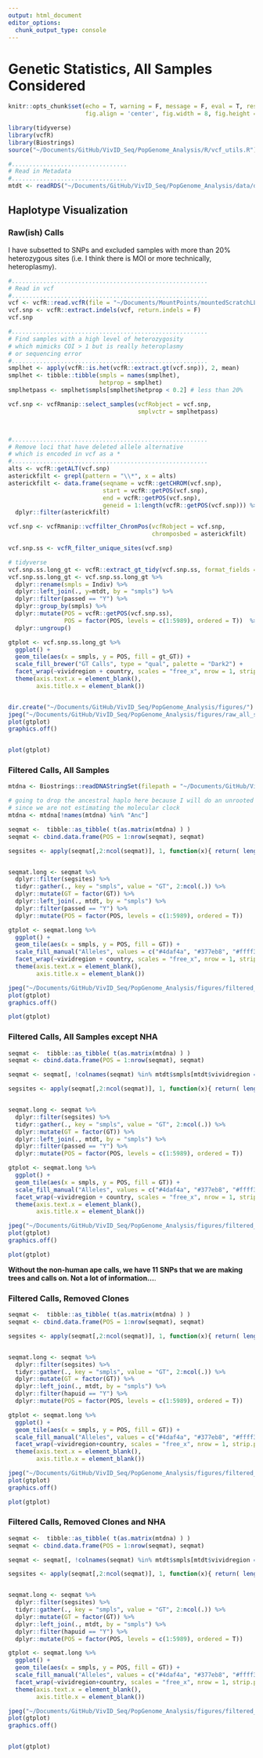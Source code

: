 ```yaml
---
output: html_document
editor_options: 
  chunk_output_type: console
---
```


# Genetic Statistics, All Samples Considered
```r
knitr::opts_chunk$set(echo = T, warning = F, message = F, eval = T, results = 'hide',
                      fig.align = 'center', fig.width = 8, fig.height = 8)
```

```r

library(tidyverse)
library(vcfR)
library(Biostrings)
source("~/Documents/GitHub/VivID_Seq/PopGenome_Analysis/R/vcf_utils.R")

```

```r
#.................................
# Read in Metadata
#.................................
mtdt <- readRDS("~/Documents/GitHub/VivID_Seq/PopGenome_Analysis/data/derived_data/mtdt.RDS")
```




## Haplotype Visualization

### Raw(ish) Calls
I have subsetted to SNPs and excluded samples with more than 20% heterozygous sites (i.e. I think there is MOI or more technically, heteroplasmy). 
```r
#........................................................
# Read in vcf
#........................................................
vcf <- vcfR::read.vcfR(file = "~/Documents/MountPoints/mountedScratchLL/Projects/VivID_Seq/vcfs_hardfilt_variants/passed.joint.vcf.gz")
vcf.snp <- vcfR::extract.indels(vcf, return.indels = F)
vcf.snp

#........................................................
# Find samples with a high level of heterozygosity
# which mimicks COI > 1 but is really heteroplasmy
# or sequencing error
#........................................................
smplhet <- apply(vcfR::is.het(vcfR::extract.gt(vcf.snp)), 2, mean)
smplhet <- tibble::tibble(smpls = names(smplhet),
                          hetprop = smplhet)
smplhetpass <- smplhet$smpls[smplhet$hetprop < 0.2] # less than 20%

vcf.snp <- vcfRmanip::select_samples(vcfRobject = vcf.snp,
                                     smplvctr = smplhetpass)



#........................................................
# Remove loci that have deleted allele alternative
# which is encoded in vcf as a *
#........................................................
alts <- vcfR::getALT(vcf.snp)
asterickfilt <- grepl(pattern = "\\*", x = alts)
asterickfilt <- data.frame(seqname = vcfR::getCHROM(vcf.snp),
                           start = vcfR::getPOS(vcf.snp),
                           end = vcfR::getPOS(vcf.snp),
                           geneid = 1:length(vcfR::getPOS(vcf.snp))) %>%
  dplyr::filter(asterickfilt)

vcf.snp <- vcfRmanip::vcffilter_ChromPos(vcfRobject = vcf.snp,
                                         chromposbed = asterickfilt)

vcf.snp.ss <- vcfR_filter_unique_sites(vcf.snp)

# tidyverse 
vcf.snp.ss.long_gt <- vcfR::extract_gt_tidy(vcf.snp.ss, format_fields = "GT")
vcf.snp.ss.long_gt <- vcf.snp.ss.long_gt %>% 
  dplyr::rename(smpls = Indiv) %>% 
  dplyr::left_join(., y=mtdt, by = "smpls") %>% 
  dplyr::filter(passed == "Y") %>% 
  dplyr::group_by(smpls) %>% 
  dplyr::mutate(POS = vcfR::getPOS(vcf.snp.ss),
                POS = factor(POS, levels = c(1:5989), ordered = T))  %>% 
  dplyr::ungroup()

gtplot <- vcf.snp.ss.long_gt %>% 
  ggplot() + 
  geom_tile(aes(x = smpls, y = POS, fill = gt_GT)) + 
  scale_fill_brewer("GT Calls", type = "qual", palette = "Dark2") +
  facet_wrap(~vividregion + country, scales = "free_x", nrow = 1, strip.position = "top") +
  theme(axis.text.x = element_blank(),
        axis.title.x = element_blank())


dir.create("~/Documents/GitHub/VivID_Seq/PopGenome_Analysis/figures/")
jpeg("~/Documents/GitHub/VivID_Seq/PopGenome_Analysis/figures/raw_all_samples_gtplot.jpg", height = 8, width = 11, units = "in", res = 500)
plot(gtplot)
graphics.off()



```


```r
plot(gtplot)

```


### Filtered Calls, All Samples
```r

mtdna <- Biostrings::readDNAStringSet(filepath = "~/Documents/GitHub/VivID_Seq/PopGenome_Analysis/data/fasta/mtdna_anc.fa")

# going to drop the ancestral haplo here because I will do an unrooted tree
# since we are not estimating the molecular clock
mtdna <- mtdna[!names(mtdna) %in% "Anc"]

seqmat <-  tibble::as_tibble( t(as.matrix(mtdna) ) )
seqmat <- cbind.data.frame(POS = 1:nrow(seqmat), seqmat)

segsites <- apply(seqmat[,2:ncol(seqmat)], 1, function(x){ return( length(unique(x)) > 1 ) })


seqmat.long <- seqmat %>% 
  dplyr::filter(segsites) %>% 
  tidyr::gather(., key = "smpls", value = "GT", 2:ncol(.)) %>% 
  dplyr::mutate(GT = factor(GT)) %>% 
  dplyr::left_join(., mtdt, by = "smpls") %>% 
  dplyr::filter(passed == "Y") %>% 
  dplyr::mutate(POS = factor(POS, levels = c(1:5989), ordered = T)) 

gtplot <- seqmat.long %>% 
  ggplot() + 
  geom_tile(aes(x = smpls, y = POS, fill = GT)) + 
  scale_fill_manual("Alleles", values = c("#4daf4a", "#377eb8", "#ffff33", "#e41a1c")) +
  facet_wrap(~vividregion + country, scales = "free_x", nrow = 1, strip.position = "top") +
  theme(axis.text.x = element_blank(),
        axis.title.x = element_blank())

jpeg("~/Documents/GitHub/VivID_Seq/PopGenome_Analysis/figures/filtered_all_samples_gtplot.jpg", height = 8, width = 11, units = "in", res = 500)
plot(gtplot)
graphics.off()

```
```r
plot(gtplot)

```

### Filtered Calls, All Samples except NHA
```r


seqmat <-  tibble::as_tibble( t(as.matrix(mtdna) ) )
seqmat <- cbind.data.frame(POS = 1:nrow(seqmat), seqmat)

seqmat <- seqmat[, !colnames(seqmat) %in% mtdt$smpls[mtdt$vividregion == "NHA"]]

segsites <- apply(seqmat[,2:ncol(seqmat)], 1, function(x){ return( length(unique(x)) > 1 ) })


seqmat.long <- seqmat %>% 
  dplyr::filter(segsites) %>% 
  tidyr::gather(., key = "smpls", value = "GT", 2:ncol(.)) %>% 
  dplyr::mutate(GT = factor(GT)) %>% 
  dplyr::left_join(., mtdt, by = "smpls") %>% 
  dplyr::filter(passed == "Y") %>% 
  dplyr::mutate(POS = factor(POS, levels = c(1:5989), ordered = T)) 

gtplot <- seqmat.long %>% 
  ggplot() + 
  geom_tile(aes(x = smpls, y = POS, fill = GT)) + 
  scale_fill_manual("Alleles", values = c("#4daf4a", "#377eb8", "#ffff33", "#e41a1c")) +
  facet_wrap(~vividregion + country, scales = "free_x", nrow = 1, strip.position = "top") +
  theme(axis.text.x = element_blank(),
        axis.title.x = element_blank())

jpeg("~/Documents/GitHub/VivID_Seq/PopGenome_Analysis/figures/filtered_noape_samples_gtplot.jpg", height = 8, width = 11, units = "in", res = 500)
plot(gtplot)
graphics.off()

```
```r
plot(gtplot)

```
**Without the non-human ape calls, we have 11 SNPs that we are making trees and calls on. Not a lot of information...**.


### Filtered Calls, Removed Clones 
```r

seqmat <-  tibble::as_tibble( t(as.matrix(mtdna) ) )
seqmat <- cbind.data.frame(POS = 1:nrow(seqmat), seqmat)

segsites <- apply(seqmat[,2:ncol(seqmat)], 1, function(x){ return( length(unique(x)) > 1 ) })


seqmat.long <- seqmat %>% 
  dplyr::filter(segsites) %>% 
  tidyr::gather(., key = "smpls", value = "GT", 2:ncol(.)) %>% 
  dplyr::mutate(GT = factor(GT)) %>% 
  dplyr::left_join(., mtdt, by = "smpls") %>% 
  dplyr::filter(hapuid == "Y") %>% 
  dplyr::mutate(POS = factor(POS, levels = c(1:5989), ordered = T)) 

gtplot <- seqmat.long %>% 
  ggplot() + 
  geom_tile(aes(x = smpls, y = POS, fill = GT)) + 
  scale_fill_manual("Alleles", values = c("#4daf4a", "#377eb8", "#ffff33", "#e41a1c")) +
  facet_wrap(~vividregion+country, scales = "free_x", nrow = 1, strip.position = "top") +
  theme(axis.text.x = element_blank(),
        axis.title.x = element_blank())

jpeg("~/Documents/GitHub/VivID_Seq/PopGenome_Analysis/figures/filtered_noclones_samples_gtplot.jpg", height = 8, width = 11, units = "in", res = 500)
plot(gtplot)
graphics.off()

```

```r

plot(gtplot)

```



### Filtered Calls, Removed Clones and NHA
```r

seqmat <-  tibble::as_tibble( t(as.matrix(mtdna) ) )
seqmat <- cbind.data.frame(POS = 1:nrow(seqmat), seqmat)

seqmat <- seqmat[, !colnames(seqmat) %in% mtdt$smpls[mtdt$vividregion == "NHA"]]

segsites <- apply(seqmat[,2:ncol(seqmat)], 1, function(x){ return( length(unique(x)) > 1 ) })


seqmat.long <- seqmat %>% 
  dplyr::filter(segsites) %>% 
  tidyr::gather(., key = "smpls", value = "GT", 2:ncol(.)) %>% 
  dplyr::mutate(GT = factor(GT)) %>% 
  dplyr::left_join(., mtdt, by = "smpls") %>% 
  dplyr::filter(hapuid == "Y") %>% 
  dplyr::mutate(POS = factor(POS, levels = c(1:5989), ordered = T)) 

gtplot <- seqmat.long %>% 
  ggplot() + 
  geom_tile(aes(x = smpls, y = POS, fill = GT)) + 
  scale_fill_manual("Alleles", values = c("#4daf4a", "#377eb8", "#ffff33", "#e41a1c")) +
  facet_wrap(~vividregion+country, scales = "free_x", nrow = 1, strip.position = "top") +
  theme(axis.text.x = element_blank(),
        axis.title.x = element_blank())

jpeg("~/Documents/GitHub/VivID_Seq/PopGenome_Analysis/figures/filtered_noclones_nonha_samples_gtplot.jpg", height = 8, width = 11, units = "in", res = 500)
plot(gtplot)
graphics.off()



```

```r

plot(gtplot)

```
